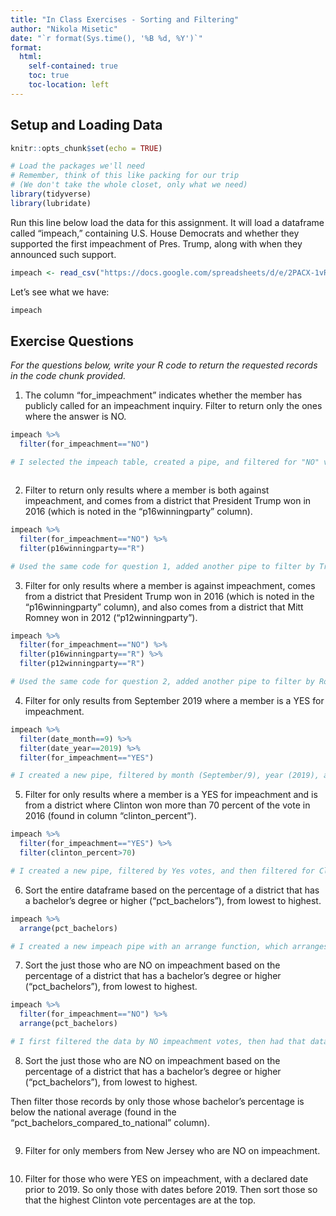 ```yaml
---
title: "In Class Exercises - Sorting and Filtering"
author: "Nikola Misetic"
date: "`r format(Sys.time(), '%B %d, %Y')`"
format:
  html:
    self-contained: true
    toc: true
    toc-location: left
---
```


## Setup and Loading Data

```r
knitr::opts_chunk$set(echo = TRUE)

# Load the packages we'll need
# Remember, think of this like packing for our trip
# (We don't take the whole closet, only what we need)
library(tidyverse)
library(lubridate)

```

Run this line below load the data for this assignment. It will load a dataframe called "impeach," containing U.S. House Democrats and whether they supported the first impeachment of Pres. Trump, along with when they announced such support.

```r

impeach <- read_csv("https://docs.google.com/spreadsheets/d/e/2PACX-1vRh8d5JaDqBtByzNw2JZF3idaACobDhhk-p7chJoktA0HawELHFOvjQOqCpzGA4MGONvPlR7GASqW-K/pub?gid=1765341510&single=true&output=csv")


```

Let's see what we have:

```r

impeach


```

## Exercise Questions

*For the questions below, write your R code to return the requested records in the code chunk provided.*

1)  The column "for_impeachment" indicates whether the member has publicly called for an impeachment inquiry. Filter to return only the ones where the answer is NO.

```r

impeach %>% 
  filter(for_impeachment=="NO")

# I selected the impeach table, created a pipe, and filtered for "NO" votes on impeachment



```

2)  Filter to return only results where a member is both against impeachment, and comes from a district that President Trump won in 2016 (which is noted in the "p16winningparty" column).

```r

impeach %>% 
  filter(for_impeachment=="NO") %>% 
  filter(p16winningparty=="R")

# Used the same code for question 1, added another pipe to filter by Trump-won districts

```

3)  Filter for only results where a member is against impeachment, comes from a district that President Trump won in 2016 (which is noted in the "p16winningparty" column), and also comes from a district that Mitt Romney won in 2012 ("p12winningparty").

```r

impeach %>% 
  filter(for_impeachment=="NO") %>% 
  filter(p16winningparty=="R") %>% 
  filter(p12winningparty=="R")

# Used the same code for question 2, added another pipe to filter by Romney-won districts

```

4)  Filter for only results from September 2019 where a member is a YES for impeachment.

```r

impeach %>% 
  filter(date_month==9) %>% 
  filter(date_year==2019) %>%
  filter(for_impeachment=="YES")

# I created a new pipe, filtered by month (September/9), year (2019), and finally yes votes

```

5)  Filter for only results where a member is a YES for impeachment and is from a district where Clinton won more than 70 percent of the vote in 2016 (found in column "clinton_percent").

```r

impeach %>%
  filter(for_impeachment=="YES") %>% 
  filter(clinton_percent>70)

# I created a new pipe, filtered by Yes votes, and then filtered for Clinton district victories greater 70%

```

6)  Sort the entire dataframe based on the percentage of a district that has a bachelor's degree or higher ("pct_bachelors"), from lowest to highest.

```r

impeach %>% 
  arrange(pct_bachelors)

# I created a new impeach pipe with an arrange function, which arranges the data from lowest to highest by default


```

7)  Sort the just those who are NO on impeachment based on the percentage of a district that has a bachelor's degree or higher ("pct_bachelors"), from lowest to highest.

```r

impeach %>% 
  filter(for_impeachment=="NO") %>% 
  arrange(pct_bachelors)

# I first filtered the data by NO impeachment votes, then had that data arranged by bachelor's percentage

```

8)  Sort the just those who are NO on impeachment based on the percentage of a district that has a bachelor's degree or higher ("pct_bachelors"), from lowest to highest.

Then filter those records by only those whose bachelor's percentage is below the national average (found in the "pct_bachelors_compared_to_national" column).

```r






```

9)  Filter for only members from New Jersey who are NO on impeachment.

```r





```

10) Filter for those who were YES on impeachment, with a declared date prior to 2019. So only those with dates before 2019. Then sort those so that the highest Clinton vote percentages are at the top.

```r





```

